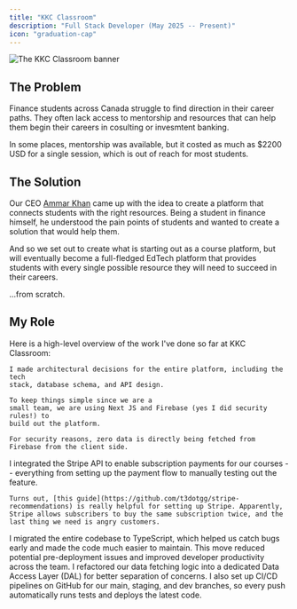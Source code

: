 ```yaml
---
title: "KKC Classroom"
description: "Full Stack Developer (May 2025 -- Present)"
icon: "graduation-cap"
---
```


<img
  src="/experiences/assets/kkc.png"
  alt="The KKC Classroom banner"
  className="rounded-xl"
/>

## The Problem

Finance students across Canada struggle to find direction in their career paths. They often lack access to mentorship and resources that can help them begin their careers in cosulting or invesmtent banking.

In some places, mentorship was available, but it costed as much as $2200 USD for a single session, which is out of reach for most students.

## The Solution

Our CEO [Ammar Khan](https://www.linkedin.com/in/ammarskhan/) came up with the idea to create a platform that connects students with the right resources. Being a student in finance himself, he understood the pain points of students and wanted to create a solution that would help them.

And so we set out to create what is starting out as a course platform, but will eventually become a full-fledged EdTech platform that provides students with every single possible resource they will need to succeed in their careers.

...from scratch.

## My Role

Here is a high-level overview of the work I've done so far at KKC Classroom:

<Columns>
<Card title="Architecture" icon="building">
    
    I made architectural decisions for the entire platform, including the tech
    stack, database schema, and API design. 
    
    To keep things simple since we are a
    small team, we are using Next JS and Firebase (yes I did security rules!) to
    build out the platform.

    For security reasons, zero data is directly being fetched from Firebase from the client side.

</Card>
<Card title="Stripe" icon="credit-card">
    I integrated the Stripe API to enable subscription payments for our courses -- everything from setting up the payment flow to manually testing out the feature.

    Turns out, [this guide](https://github.com/t3dotgg/stripe-recommendations) is really helpful for setting up Stripe. Apparently, Stripe allows subscribers to buy the same subscription twice, and the last thing we need is angry customers.

</Card>
<Card title="TypeScript Migration" icon="code">
    I migrated the entire codebase to TypeScript, which helped us catch bugs early and made the code much easier to maintain. This move reduced potential pre-deployment issues and improved developer productivity across the team.
</Card>
<Card title="Data Layer & CI/CD" icon="server">
    I refactored our data fetching logic into a dedicated Data Access Layer (DAL) for better separation of concerns. I also set up CI/CD pipelines on GitHub for our main, staging, and dev branches, so every push automatically runs tests and deploys the latest code.
</Card>
</Columns>
